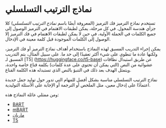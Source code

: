 # نماذج الترتيب التسلسلي 

تستخدم نماذج الترميز فك الترميز (المعروفة أيضًا باسم *نماذج الترتيب التسلسلي*) كلا جزأي هندسة المحول. في كل مرحلة، يمكن لطبقات الاهتمام في الترميز الوصول إلى جميع الكلمات في الجملة الأولية، في حين لا يمكن لطبقات الاهتمام في فك الترميز إلا الوصول إلى الكلمات الموجودة قبل كلمة معينة في الإدخال.

يمكن إجراء التدريب المسبق لهذه النماذج باستخدام أهداف نماذج الترميز أو فك الترميز، ولكنها عادة ما تنطوي على شيء أكثر تعقيدًا إلى حد ما. على سبيل المثال، يتم التدريب المسبق لـ [T5] (https://huggingface.co/t5-base) عن طريق استبدال نطاقات عشوائية من النص (التي يمكن أن تحتوي على عدة كلمات) بكلمة قناع خاصة واحدة، ويتمثل الهدف بعد ذلك في التنبؤ بالنص الذي تستبدله هذه الكلمة القناع.

نماذج الترتيب التسلسلي مناسبة بشكل أفضل للمهام التي تدور حول توليد جمل جديدة اعتمادًا على إدخال معين، مثل الملخص أو الترجمة أو الإجابة على الأسئلة التوليدية.

ومن ممثلي عائلة النماذج هذه:

- [BART](https://huggingface.co/transformers/model_doc/bart)
- [mBART](https://huggingface.co/transformers/model_doc/mbart)
- [ماريان](https://huggingface.co/transformers/model_doc/marian)
- [T5](https://huggingface.co/transformers/model_doc/t5)